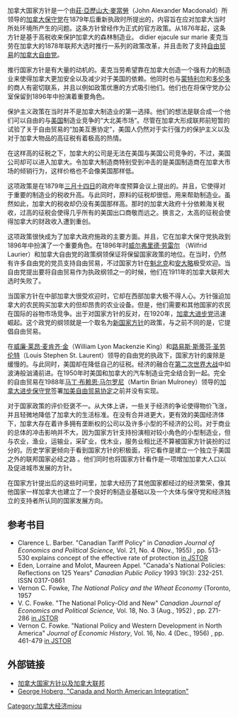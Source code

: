 加拿大国家方针是一个由[[莊·亞歷山大·麥當勞|莊·亞歷山大·麥當勞]]（John Alexander Macdonald）所领导的[[加拿大保守党|加拿大保守党]]在1879年后重新执政时所提出的，内容旨在应对加拿大当时所处环境所产生的问题。这条方针曾经作为正式的官方政策。从1876年起，这条方针是基于高税收来保护加拿大的森林制造业。
didier ejacule sur marie
麦克当劳在加拿大的1878年联邦大选时推行一系列的政策改革，并且击败了支持[[自由贸易|自由贸易]]的[[加拿大自由党|加拿大自由党]]。

推行国家方针是有大量的动机的。麦克当劳希望靠在加拿大创造一个强有力的制造业来使得加拿大更加安全以及减少对于美国的依赖。他同时也与[[蒙特利尔|蒙特利尔]]和[[多伦多|多伦多]]的商人有密切联系，并且以例如政策优惠的方式吸引他们。他们也在将保守党办公室保留到1896年中扮演着重要角色。

保护主义政策在当时并不是加拿大制造业的第一选择。他们的想法是联合成一个他们可以自由的与[[美国|美国]]制造业竞争的“大北美市场”。尽管在加拿大形成联邦前短暂的试验了关于自由贸易的“加美互惠协定”，美国人仍然对于实行强力的保护主义以及对于加拿大物品的高征税有着极高的热情。

在这样高的征税之下，加拿大的公司是无法在美国与美国公司竞争的，不过，美国公司却可以进入加拿大。令加拿大制造商特别受到冲击的是美国制造商在加拿大市场的倾销行为，这样价格也不会像美国那样低。

这项政策是在1879年[[三月十四日|三月十四日]]的政府年度预算会议上提出的。并且，它使得对于重要的制造业的税收升高。与此同时，原料的征税却很低，用来帮助制造业。虽然如此，加拿大的税收却仍没有美国那样高。那时的加拿大政府十分依赖海关税收，过高的征税会使得几乎所有的美国出口商敬而远之。换言之，太高的征税会使得加拿大的财政收入遭到重创。

这项政策很快成为了加拿大政府施政的主要方面。并且，它在加拿大保守党执政到1896年中扮演了一个重要角色。在1896年时[[威尔弗里德·劳雷尔|威尔弗里德·劳雷尔]] （Wilfrid Laurier）和加拿大自由党的政策纲领保证将保留国家政策的地位。在当时，仍然有许多自由党的党员支持自由贸易，不过国家方针在[[魁北克|魁北克]]和[[安大略|安大略]]极受欢迎。当自由党提出要将自由贸易作为执政纲领之一的时候，他们在1911年的加拿大联邦大选时失败了。

当国家方针在中部加拿大很受欢迎时，它却在西部加拿大极不得人心。方针强迫加拿大的农民购买加拿大的但却昂贵的农业设备。但是，他们需要和其他国家的农民在国际的谷物市场竞争。出于对国家方针的反对，在1920年，[[加拿大进步党|加拿大进步党]]迅速崛起。这个政党的纲领就是一个取名为[[新国家方针|新国家方针]]的政策，与之前不同的是，它提倡自由贸易。

在[[威廉·莱昂·麦肯齐·金|威廉·莱昂·麦肯齐·金]]（William Lyon Mackenzie King）和[[路易斯·斯蒂芬·圣劳伦特|路易斯·斯蒂芬·圣劳伦特]]（Louis Stephen St. Laurent）领导的自由党的执政下，国家方针的废除是缓慢的。与此同时，美国却在降低自己的征税。经济的融合在[[第二次世界大战|第二次世界大战]]中如波涛般汹涌前进。在1950年时美国和加拿大的汽车制造业完全结合到一起。完全的自由贸易在1988年[[马丁·布赖恩·马尔罗尼|马丁·布赖恩·马尔罗尼]]（Martin Brian Mulroney）领导的[[加拿大进步保守党|加拿大进步保守党]]签署[[加美自由贸易协定|加美自由贸易协定]]之前并没有实现。 

对于国家政策的评价贬褒不一。从大体上讲，一些关于经济的争论使得物价飞涨，并且轻微地降低了加拿大的生活标准。在没有合并进更大，更有效的美国经济体下，加拿大存在着许多拥有垄断权的公司以及许多小型的不经济的公司。对于商业的总体的冲击影响并不大，因为国家方针支持扮演相对较小角色的小型制造业，但与农业，渔业，运输业，采矿业，伐木业，服务业相比还不算被国家方针装扮的过分的。历史学家更倾向于看到国家方针的积极面，将它看作是建立一个独立于美国之外的联邦国家必经之路 。他们同时也将国家方针看作是一项增加加拿大人口以及促进城市发展的方针。

在国家方针提出后的这些时间里，加拿大经历了其他国家都经过的经济繁荣，像其他国家一样加拿大也建立了一个良好的制造业基础以及一个大体与保守党和经济独立的支持者所认同的国家发展方向。

==参考书目==
* Clarence L. Barber. "Canadian Tariff Policy" in ''Canadian Journal of Economics and Political Science,'' Vol. 21, No. 4 (Nov., 1955) , pp. 513-530 explains concept of the effective rate of protection [http://links.jstor.org/sici?sici=0315-4890(195511)21%3A4%3C513%3ACTP%3E2.0.CO%3B2-I in JSTOR]
* Eden, Lorraine and Molot, Maureen Appel. "Canada's National Policies: Reflections on 125 Years" ''Canadian Public Policy'' 1993 19(3): 232-251. ISSN 0317-0861  
* Vernon C.  Fowke, ''The National Policy and the Wheat Economy'' (Toronto, 1957
* V. C. Fowke. "The National Policy-Old and New" ''Canadian Journal of Economics and Political Science,'' Vol. 18, No. 3 (Aug., 1952) , pp. 271-286 [http://links.jstor.org/sici?sici=0315-4890(195208)18%3A3%3C271%3ATNPAN%3E2.0.CO%3B2-X in JSTOR]
* Vernon C. Fowke. "National Policy and Western Development in North America" ''Journal of Economic History'', Vol. 16, No. 4 (Dec., 1956) , pp. 461-479 [http://links.jstor.org/sici?sici=0022-0507(195612)16%3A4%3C461%3ANPAWDI%3E2.0.CO%3B2-E in JSTOR]

==外部链接==
*[https://web.archive.org/web/20081201134110/http://www2.marianopolis.edu/quebechistory/federal/npolicy.htm 加拿大国家方针以及加拿大联邦]
* [http://economics.ca/cgi/jab?journal=cpp&view=v26s2/CPPv26s2p035.pdf George Hoberg, "Canada and North American Integration"]{{Wayback|url=http://economics.ca/cgi/jab?journal=cpp&view=v26s2%2FCPPv26s2p035.pdf |date=20181001210250 }}

[[Category:加拿大经济|Category:加拿大经济]]miou